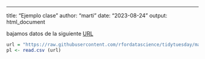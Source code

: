 ---
title: "Ejemplo clase"
author: "marti"
date: "2023-08-24"
output: html_document

bajamos datos de la siguiente [URL](https://raw.githubusercontent.com/rfordatascience/tidytuesday/master/data/2020/2020-08-18/plants.csv)


```r
url = "https://raw.githubusercontent.com/rfordatascience/tidytuesday/master/data/2020/2020-08-18/plants.csv"
pl <- read.csv (url) 
```


